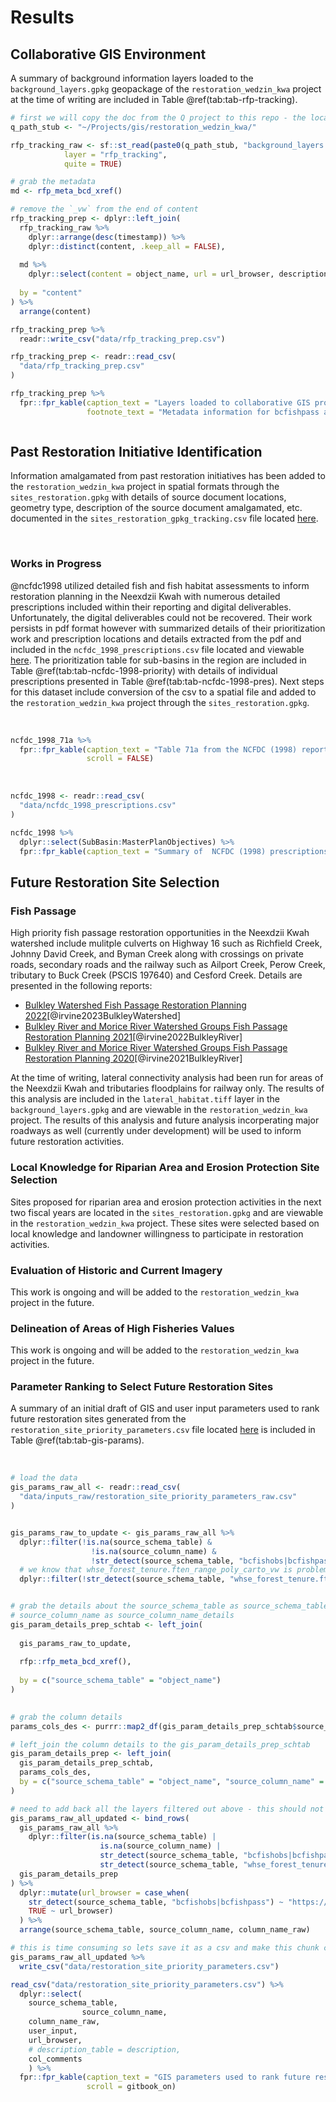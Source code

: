 # Results

## Collaborative GIS Environment

A summary of background information layers loaded to the `background_layers.gpkg` geopackage of the `restoration_wedzin_kwa` project at the time of writing are included in Table \@ref(tab:tab-rfp-tracking).

```r
# first we will copy the doc from the Q project to this repo - the location of the Q project is outside of the repo!!
q_path_stub <- "~/Projects/gis/restoration_wedzin_kwa/"

rfp_tracking_raw <- sf::st_read(paste0(q_path_stub, "background_layers.gpkg"),
            layer = "rfp_tracking",
            quite = TRUE)

# grab the metadata
md <- rfp_meta_bcd_xref()

# remove the `_vw` from the end of content
rfp_tracking_prep <- dplyr::left_join(
  rfp_tracking_raw %>% 
    dplyr::arrange(desc(timestamp)) %>% 
    dplyr::distinct(content, .keep_all = FALSE),
  
  md %>% 
    dplyr::select(content = object_name, url = url_browser, description),
  
  by = "content"
) %>% 
  arrange(content)

rfp_tracking_prep %>% 
  readr::write_csv("data/rfp_tracking_prep.csv")

```

```r
rfp_tracking_prep <- readr::read_csv(
  "data/rfp_tracking_prep.csv"
)

rfp_tracking_prep %>% 
  fpr::fpr_kable(caption_text = "Layers loaded to collaborative GIS project.",
                 footnote_text = "Metadata information for bcfishpass and bcfishobs layers can be provided here in the future but  currently can usually be sourced from https://smnorris.github.io/bcfishpass/06_data_dictionary.html .")



```

## Past Restoration Initiative Identification

Information amalgamated from past restoration initiatives has been added to the `restoration_wedzin_kwa` project in spatial formats through the `sites_restoration.gpkg` with details of source document locations, geometry type, description of the source document amalgamated, etc. documented in the `sites_restoration_gpkg_tracking.csv` file located [here](https://github.com/NewGraphEnvironment/restoration_wedzin_kwa_2024/blob/main/data/sites_restoration_gpkg_tracking.csv).  

<br>

### Works in Progress
@ncfdc1998 utilized detailed fish and fish habitat assessments to inform restoration planning in the Neexdzii Kwah with numerous detailed prescriptions included within their reporting and digital deliverables. Unfortunately, the digital deliverables could not be recovered.  Their work persists in pdf format however with summarized details of  their prioritization work and prescription locations and details extracted from the pdf and included in the `ncfdc_1998_prescriptions.csv` file located and viewable [here](https://github.com/NewGraphEnvironment/restoration_wedzin_kwa_2024/blob/main/data/ncfdc_1998_prescriptions.csv).  The prioritization table for sub-basins in the region are included in Table \@ref(tab:tab-ncfdc-1998-priority) with details of individual prescriptions presented in Table \@ref(tab:tab-ncfdc-1998-pres). Next steps for this dataset include conversion of the csv to a spatial file and added to the `restoration_wedzin_kwa` project through the `sites_restoration.gpkg`.

<br>

```r

  
ncfdc_1998_71a %>% 
  fpr::fpr_kable(caption_text = "Table 71a from the NCFDC (1998) report - summary of the prioritization of sub-basins in the Neexdzii Kwah region.",
                 scroll = FALSE)
```

<br>

```r
ncfdc_1998 <- readr::read_csv(
  "data/ncfdc_1998_prescriptions.csv"
) 

ncfdc_1998 %>% 
  dplyr::select(SubBasin:MasterPlanObjectives) %>% 
  fpr::fpr_kable(caption_text = "Summary of  NCFDC (1998) prescriptions for the Neexdzii Kwah area.")
```

## Future Restoration Site Selection

### Fish Passage
High priority fish passage restoration opportunities in the Neexdzii Kwah watershed include mulitple culverts on Highway 16 such as Richfield Creek, Johnny David Creek, and Byman Creek along with crossings on private roads, secondary roads  and the railway such as Ailport Creek, Perow Creek, tributary to Buck Creek (PSCIS 197640) and Cesford Creek.  Details are presented in the following reports:

  - [Bulkley Watershed Fish Passage Restoration Planning 2022](https://www.newgraphenvironment.com/fish_passage_bulkley_2022_reporting/)[@irvine2023BulkleyWatershed]
  - [Bulkley River and Morice River Watershed Groups Fish Passage Restoration Planning 2021](https://www.newgraphenvironment.com/fish_passage_skeena_2021_reporting/)[@irvine2022BulkleyRiver]
  - [Bulkley River and Morice River Watershed Groups Fish Passage Restoration Planning 2020](https://www.newgraphenvironment.com/fish_passage_bulkley_2020_reporting/)[@irvine2021BulkleyRiver]
  
  
At the time of writing, lateral connectivity analysis had been run for areas of the Neexdzii Kwah and tributaries floodplains for railway only. The results of this analysis are included in the `lateral_habitat.tiff` layer in the `background_layers.gpkg` and are viewable in the `restoration_wedzin_kwa` project.  The results of this analysis and future analysis incorperating major roadways as well (currently under development) will be used to inform future restoration activities.

### Local Knowledge for Riparian Area and Erosion Protection Site Selection
Sites proposed for riparian area and erosion protection activities in the next two fiscal years are located in the `sites_restoration.gpkg` and are viewable in the `restoration_wedzin_kwa` project.  These sites were selected based on local knowledge and landowner willingness to participate in restoration activities.



### Evaluation of Historic and Current Imagery
This work is ongoing and will be added to the `restoration_wedzin_kwa` project in the future.

### Delineation of Areas of High Fisheries Values
This work is ongoing and will be added to the `restoration_wedzin_kwa` project in the future.

### Parameter Ranking to Select Future Restoration Sites 

A summary of an initial draft of GIS and user input parameters used to rank future restoration sites generated from the `restoration_site_priority_parameters.csv` file located [here](https://github.com/NewGraphEnvironment/restoration_wedzin_kwa_2024/blob/main/data/restoration_site_priority_parameters.csv) is included in Table \@ref(tab:tab-gis-params).

<br>

```r

# load the data
gis_params_raw_all <- readr::read_csv(
  "data/inputs_raw/restoration_site_priority_parameters_raw.csv"
) 


gis_params_raw_to_update <- gis_params_raw_all %>% 
  dplyr::filter(!is.na(source_schema_table) & 
                  !is.na(source_column_name) &
                  !str_detect(source_schema_table, "bcfishobs|bcfishpass")) %>% 
  # we know that whse_forest_tenure.ften_range_poly_carto_vw is problematic so lets remove
  dplyr::filter(!str_detect(source_schema_table, "whse_forest_tenure.ften_range_poly_carto_vw"))


# grab the details about the source_schema_table as source_schema_table_details and then the 
# source_column_name as source_column_name_details
gis_param_details_prep_schtab <- left_join(
  
  gis_params_raw_to_update,
  
  rfp::rfp_meta_bcd_xref(),
  
  by = c("source_schema_table" = "object_name")
)
  

# grab the column details
params_cols_des <- purrr::map2_df(gis_param_details_prep_schtab$source_schema_table, gis_param_details_prep_schtab$source_column_name, rfp::rfp_meta_bcd_xref_col_comments)

# left_join the column details to the gis_param_details_prep_schtab
gis_param_details_prep <- left_join(
  gis_param_details_prep_schtab,
  params_cols_des,
  by = c("source_schema_table" = "object_name", "source_column_name" = "col_name")
)

# need to add back all the layers filtered out above - this should not be repeated but will do for now
gis_params_raw_all_updated <- bind_rows(
  gis_params_raw_all %>% 
    dplyr::filter(is.na(source_schema_table) | 
                    is.na(source_column_name) |
                    str_detect(source_schema_table, "bcfishobs|bcfishpass") |
                    str_detect(source_schema_table, "whse_forest_tenure.ften_range_poly_carto_vw")),
  gis_param_details_prep
) %>% 
  dplyr::mutate(url_browser = case_when(
    str_detect(source_schema_table, "bcfishobs|bcfishpass") ~ "https://smnorris.github.io/bcfishpass/06_data_dictionary.html",
    TRUE ~ url_browser)
  ) %>% 
  arrange(source_schema_table, source_column_name, column_name_raw)

# this is time consuming so lets save it as a csv and make this chunk conditional on the gis_update flag
gis_params_raw_all_updated %>% 
  write_csv("data/restoration_site_priority_parameters.csv")

```

```r
read_csv("data/restoration_site_priority_parameters.csv") %>% 
  dplyr::select(
    source_schema_table, 
                source_column_name,
    column_name_raw,
    user_input,
    url_browser,
    # description_table = description,
    col_comments
    ) %>% 
  fpr::fpr_kable(caption_text = "GIS parameters used to rank future restoration sites.",
                 scroll = gitbook_on)

  
```

